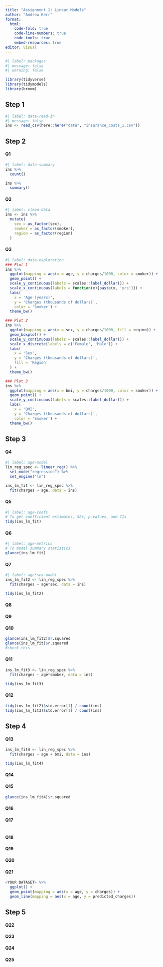 ```yaml
---
title: "Assignment 1: Linear Models"
author: "Andrew Kerr"
format: 
  html:
    code-fold: true
    code-line-numbers: true
    code-tools: true
    embed-resources: true
editor: visual
---
```


```r
#| label: packages
#| message: false
#| warning: false

library(tidyverse)
library(tidymodels)
library(broom)
```

## Step 1

```r
#| label: data-read-in
#| message: false
ins <- read_csv(here::here("data", "insurance_costs_1.csv"))
```

## Step 2

#### Q1

```r
#| label: data-summary
ins %>% 
  count()

ins %>%
  summary()
```

#### Q2

```r
#| label: clean-data
ins <- ins %>%
  mutate(
    sex = as_factor(sex),
    smoker = as_factor(smoker),
    region = as_factor(region)
  )
```

#### Q3

```r
#| label: data-exploration
### Plot 1
ins %>%
  ggplot(mapping = aes(x = age, y = charges/1000, color = smoker)) +
  geom_point() +
  scale_y_continuous(labels = scales::label_dollar()) +
  scale_x_continuous(labels = function(x){paste(x, 'yrs')}) +
  labs(
    x = 'Age (years)',
    y = 'Charges (thousands of dollars)',
    color = 'Smoker') +
  theme_bw()

### Plot 2
ins %>%
  ggplot(mapping = aes(x = sex, y = charges/1000, fill = region)) +
  geom_boxplot() +
  scale_y_continuous(labels = scales::label_dollar()) +
  scale_x_discrete(labels = c('Female', 'Male')) +
  labs(
    x = 'Sex',
    y = 'Charges (thousands of dollars)',
    fill = 'Region'
  ) +
  theme_bw()

### Plot 3
ins %>%
  ggplot(mapping = aes(x = bmi, y = charges/1000, color = smoker)) +
  geom_point() +
  scale_y_continuous(labels = scales::label_dollar()) +
  labs(
    x = 'BMI',
    y = 'Charges (thousands of dollars)',
    color = 'Smoker') +
  theme_bw()
```

## Step 3

#### Q4

```r
#| label: age-model
lin_reg_spec <- linear_reg() %>%
  set_mode("regression") %>%
  set_engine("lm")

ins_lm_fit <- lin_reg_spec %>%
  fit(charges ~ age, data = ins) 
```

#### Q5

```r
#| label: age-coefs
# To get coefficient estimates, SEs, p-values, and CIs
tidy(ins_lm_fit) 
```

#### Q6

```r
#| label: age-metrics
# To model summary statistics
glance(ins_lm_fit)
```

#### Q7
```r
#| label: age*sex-model
ins_lm_fit2 <- lin_reg_spec %>%
  fit(charges ~ age*sex, data = ins) 

tidy(ins_lm_fit2)
```

#### Q8

#### Q9

#### Q10
```r
glance(ins_lm_fit2)$r.squared
glance(ins_lm_fit)$r.squared
#check this
```

#### Q11
```r
ins_lm_fit3 <- lin_reg_spec %>%
  fit(charges ~ age*smoker, data = ins) 

tidy(ins_lm_fit3)
```

#### Q12
```r
tidy(ins_lm_fit2)$std.error[1] / count(ins)
tidy(ins_lm_fit3)$std.error[1] / count(ins)
```

## Step 4

#### Q13
```r
ins_lm_fit4 <- lin_reg_spec %>%
  fit(charges ~ age + bmi, data = ins) 

tidy(ins_lm_fit4)
```

#### Q14

#### Q15
```r
glance(ins_lm_fit4)$r.squared
```

#### Q16

#### Q17
```r

```

#### Q18

#### Q19

#### Q20

#### Q21

```r
<YOUR DATASET> %>%
  ggplot() +
  geom_point(mapping = aes(x = age, y = charges)) +
  geom_line(mapping = aes(x = age, y = predicted_charges))

```

## Step 5

#### Q22

#### Q23

#### Q24

#### Q25
